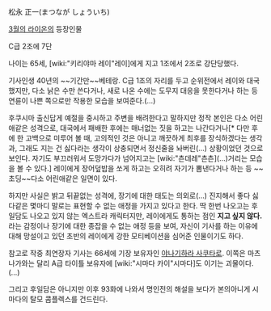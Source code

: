 松永 正一(まつなが しょういち)

[[3월의 라이온]]의 등장인물

C급 2조에 7단

나이는 65세, [wiki:"키리야마 레이"레이]에게 지고 1조에서 2조로 강단당했다.

기사인생 40년의 ~~기간만~~베테랑. C급 1조의 자리를 두고 순위전에서 레이와 대국했지만, 다소 낡은 수만 쓴다거나, 새로 나온 수에는 도무지 대응을 못한다거나 하는 등 연륜이 나쁜 쪽으로만 작용한 모습을 보여준다.(…)

후쿠시마 출신답게 예절을 중시하고 주변을 배려한다고 말하지만 정작 본인은 다소 어린애같은 성격으로, 대국에서 패배한 후에는 매너없는 짓을 하고는 나간다거나[* 다만 후에 한 고백으로 미루어 볼 때, 고의적인 것은 아니고 깨끗하게 최후를 장식하겠다는 생각과, 그래도 지는 건 싫다라는 생각이 상충되면서 정신줄을 놔버린(...) 상황이었던 것으로 보인다. 자기도 부끄러워서 도망가다가 넘어지고는 [wiki:"츤데레"츤츤](...)거리는 모습을 볼 수 있다.] 레이에게 장어덮밥을 쏘게 하고는 오히려 자기가 뽐낸다거나 하는 등 ~~초딩~~다소 어린애같은 일면이 있다.

하지만 사실은 밝고 뒤끝없는 성격에, 장기에 대한 태도는 의외로(…) 진지해서 좋다 싫다같은 몇마디 말로는 표현할 수 없는 애정을 가지고 있다고 한다. 딱 한번 나오고는 후일담도 나오고 있지 않는 엑스트라 캐릭터지만, 레이에게도 통하는 점인 '''지고 싶지 않다.'''라는 감정이나 장기에 대한 종잡을 수 없는 애정 등을 보여, 자신이 기사를 하는 이유에 대해 망설이고 있던 초반의 레이에게 강한 모티베이션을 심어준 인물이기도 하다.

참고로 작중 최연장자 기사는 66세에 기장 보유자인 [[야나기하라 사쿠타로]]. 이쪽은 마츠나가와는 달리 A급 타이틀 보유자에 [wiki:"시마다 카이"시마다]도 이기는 괴물이다.(…)

그리고 후일담은 아니지만 이후 93화에 나와서 명인전의 해설을 보다가 본의아니게 시마다의 탈모 콤플렉스를 건드린다.
